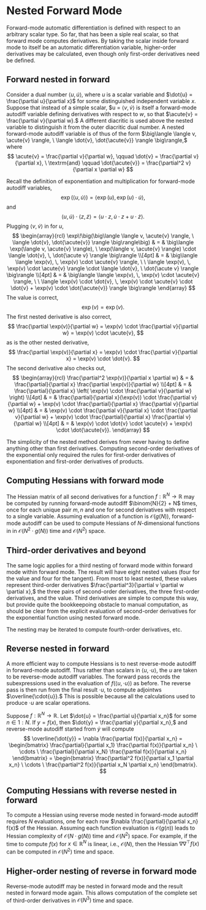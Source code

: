 # Nested Forward Mode

Forward-mode automatic differentiation is defined with respect to an
arbitrary scalar type.  So far, that has been a siple real scalar, so
that forward mode computes derivatives.  By taking the scalar inside
forward mode to itself be an automatic differentiation variable,
higher-order derivatives may be calculated, even though only
first-order derivatives need be defined.

## Forward nested in forward

Consider a dual number $\langle u, \dot{u} \rangle,$ where $u$ is a
scalar variable and $\dot{u} = \frac{\partial u}{\partial x}$ for some
distinguished independent variable $x$.  Suppose that instead of a
simple scalar, $u = $\langle v, \acute{v} \rangle$ is itself a
forward-mode autodiff variable defining derivatives with respect to
$w$, so that $\acute{v} = \frac{\partial v}{\partial w}.$ A different
diacritic is used above the nested variable to distinguish it from the
outer diacritic dual number.  A nested forward-mode autodiff variable
is of thus of the form $\big\langle \langle v, \acute{v} \rangle, \ \langle
\dot{v}, \dot{\acute{v}} \rangle \big\rangle,$ where
$$
\acute{v} = \frac{\partial v}{\partial w},
\qquad
\dot{v} = \frac{\partial v}{\partial x}, \ \textrm{and}
\qquad
\dot{\acute{v}} = \frac{\partial^2 v}{\partial x \partial w}
$$

Recall the definition of exponentiation and multiplication for forward-mode autodiff
variables,
$$
\exp(\langle u, \dot{u} \rangle)
= \langle \exp(u), \exp(u) \cdot \dot{u} \rangle,
$$
and
$$
\langle u, \dot{u} \rangle
\cdot \langle z, \dot{z} \rangle
= \langle u \cdot z, \dot{u} \cdot z + u \cdot \dot{z} \rangle.
$$
Plugging $\langle v, \acute{v} \rangle$ in for $u,$
$$
\begin{array}{rcl}
\exp\!\big(\big\langle \langle v, \acute{v} \rangle, \
     \langle \dot{v}, \dot{\acute{v}} \rangle \big\rangle\big)
& = &
\big\langle \exp(\langle v, \acute{v} \rangle), \
          \exp(\langle v, \acute{v} \rangle)
	  \cdot \langle \dot{v}, \, \dot{\acute v} \rangle
\big\rangle
\\[4pt]
& = &
\big\langle \langle \exp(v), \, \exp(v) \cdot \acute{v} \rangle, \ \
        \langle \exp(v), \, \exp(v) \cdot \acute{v} \rangle
          \cdot \langle \dot{v}, \ \dot{\acute v} \rangle
\big\rangle
\\[4pt]
& = &
\big\langle \langle \exp(v), \, \exp(v) \cdot \acute{v} \rangle, \ \
        \langle \exp(v) \cdot \dot{v}, \,
	        \exp(v) \cdot \acute{v} \cdot \dot{v}
		+ \exp(v) \cdot \dot{\acute{v}} \rangle
\big\rangle
\end{array}
$$
The value is correct,
$$
\exp(v) = \exp(v).
$$
The first nested derivative is also correct,
$$
\frac{\partial \exp(v)}{\partial w} = \exp(v) \cdot \frac{\partial
v}{\partial w} = \exp(v) \cdot \acute{v},
$$
as is the other nested derivative,
$$
\frac{\partial \exp(v)}{\partial x} = \exp(v) \cdot \frac{\partial
v}{\partial x} = \exp(v) \cdot \dot{v}.
$$
The second derivative also checks out,
$$
\begin{array}{rcl}
\frac{\partial^2 \exp(v)}{\partial x \partial w}
& = & \frac{\partial}{\partial x} \frac{\partial \exp(v)}{\partial w}
\\[4pt]
& = & \frac{\partial}{\partial x}
        \left( \exp(v) \cdot \frac{\partial v}{\partial w} \right)
\\[4pt]
& = &
\frac{\partial}{\partial x}(\exp(v))
  \cdot \frac{\partial v}{\partial w}
+ \exp(v) \cdot \frac{\partial}{\partial x} \frac{\partial v}{\partial w}
\\[4pt]
& = &
\exp(v) \cdot \frac{\partial v}{\partial x} \cdot \frac{\partial v}{\partial w}
+ \exp(v) \cdot \frac{\partial}{\partial x} \frac{\partial v}{\partial w}
\\[4pt]
& = &
\exp(v) \cdot \dot{v} \cdot \acute{v}
+ \exp(v) \cdot \dot{\acute{v}}.
\end{array}
$$

The simplicity of the nested method derives from never having to
define anything other than first derivatives.  Computing second-order
derivatives of the exponential only required the rules for first-order
derivatives of exponentiation and first-order derivatives of products.

## Computing Hessians with forward mode

The Hessian matrix of all second derivatives for a function
$f:\mathbb{R}^N \rightarrow \mathbb{R}$ may be computed by running
forward-mode autodiff $\binom{N}{2} + N$ times, once for each unique
pair ${m, n}$ and one for second derivatives with respect to a single
variable.  Assuming evaluation of a function is $\mathcal{O}(g(N))$,
forward-mode autodiff can be used to compute Hessians of
$N$-dimensional functions in in $\mathcal{O}(N^2 \cdot g(N))$ time
and $\mathcal{O}(N^2)$ space.


## Third-order derivatives and beyond

The same logic applies for a third nesting of forward mode within
forward mode within forward mode.  The result will have eight nested
values (four for the value and four for the tangent).  From most to
least nested, these values represent third-order derivatives
$\frac{\partial^3}{\partial v \partial w \partial x},$ the three pairs
of second-order derivatives, the three first-order derivatives, and
the value.  Third derivatives are simple to compute this way, but
provide quite the bookkeepoing obstacle to manual computation, as
should be clear from the explicit evaluation of second-order
derivatives for the exponential function using nested forward mode.

The nesting may be iterated to compute fourth-order derivatives, etc.

## Reverse nested in forward

A more efficient way to compute Hessians is to nest reverse-mode
autodiff in forward-mode autodiff.  Thus rather than scalars in
$\langle u, \cdot{u} \rangle,$ the $u$ are taken to be reverse-mode
autodiff variables.  The forward pass records the subexpressions used
in the evaluation of $f(\langle u, \cdot u \rangle)$ as before.  The
reverse pass is then run from the final result $\cdot{u}$, to compute
adjointws $\overline{\cdot{u}}.$  This is possible because all the
calculations used to produce $\cdot{u}$ are scalar operations.

Suppose $f : \mathbb{R}^N \rightarrow \mathbb{R}$.  Let $\dot{u} =
\frac{\partial u}{\partial x_n}$ for some $n \in 1{:}N.$
If $y = f(x),$ then $\dot{y} = \frac{\partial y}{\partial x_n},$ and
reverse-mode autodiff started from $\dot{y}$ will compute
$$
\overline{\dot{y}}
= \nabla \frac{\partial f(x)}{\partial x_n}
=
\begin{bmatrix}
\frac{\partial}{\partial x_1} \frac{\partial f(x)}{\partial x_n}
\ \cdots \
\frac{\partial}{\partial x_N} \frac{\partial f(x)}{\partial x_n}
\end{bmatrix}
=
\begin{bmatrix}
\frac{\partial^2 f(x)}{\partial x_1 \partial x_n}
\ \cdots \
\frac{\partial^2 f(x)}{\partial x_N \partial x_n}
\end{bmatrix}.
$$

## Computing Hessians with reverse nested in forward

To compute a Hessian using reverse mode nested in forward-mode
autodiff requires $N$ evaluations, one for each row $\nabla
\frac{\partial}{\partial x_n} f(x)$ of the Hessian.  Assuming each
function evaluation is $\mathcal{O}(g(n))$ leads to Hessian complexity
of $\mathcal{O}(N \cdot g(N))$ time and $\mathcal{O}(N^2)$ space.  For
example, if the time to compute $f(x)$ for $x \in \mathbb{R}^N$ is
linear, i.e., $\mathcal{O}(N),$ then the Hessian $\nabla \nabla^{\top}
f(x)$ can be computed in $\mathcal{O}(N^2)$ time and space.

## Higher-order nesting of reverse in forward mode

Reverse-mode autodiff may be nested in forward mode and the result
nested in forward mode again.  This allows computation of the complete
set of third-order derivatives in $\mathcal{O}(N^3)$ time and space.